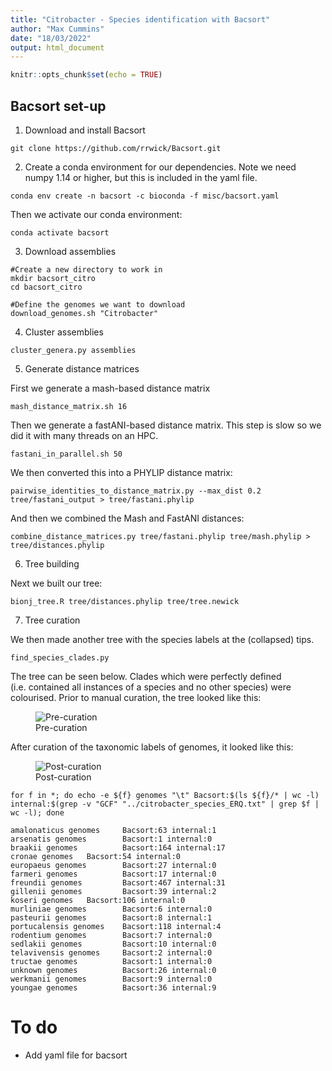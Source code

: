 ```yaml
---
title: "Citrobacter - Species identification with Bacsort"
author: "Max Cummins"
date: "18/03/2022"
output: html_document
---
```


```r
knitr::opts_chunk$set(echo = TRUE)
```

## Bacsort set-up

1. Download and install Bacsort

```git clone https://github.com/rrwick/Bacsort.git```

2. Create a conda environment for our dependencies. Note we need numpy 1.14 or
higher, but this is included in the yaml file.

```conda env create -n bacsort -c bioconda -f misc/bacsort.yaml```

Then we activate our conda environment:

```conda activate bacsort```

3. Download assemblies

```
#Create a new directory to work in
mkdir bacsort_citro
cd bacsort_citro

#Define the genomes we want to download
download_genomes.sh "Citrobacter"
```

4. Cluster assemblies

```cluster_genera.py assemblies```

5. Generate distance matrices

First we generate a mash-based distance matrix

```mash_distance_matrix.sh 16```

Then we generate a fastANI-based distance matrix. This step is slow so we did it
with many threads on an HPC.

```fastani_in_parallel.sh 50```

We then converted this into a PHYLIP distance matrix:

```
pairwise_identities_to_distance_matrix.py --max_dist 0.2 tree/fastani_output > tree/fastani.phylip
```

And then we combined the Mash and FastANI distances:

```
combine_distance_matrices.py tree/fastani.phylip tree/mash.phylip > tree/distances.phylip
```

6. Tree building

Next we built our tree:

```bionj_tree.R tree/distances.phylip tree/tree.newick```

7. Tree curation

We then made another tree with the species labels at the (collapsed) tips.

```find_species_clades.py```

The tree can be seen below. Clades which were perfectly defined (i.e. contained
all instances of a species and no other species) were colourised. Prior to
manual curation, the tree looked like this:

![Pre-curation](images/pre_curation.png)

After curation of the taxonomic labels of genomes, it looked like this:

![Post-curation](images/post_curation.png)

```
for f in *; do echo -e ${f} genomes "\t" Bacsort:$(ls ${f}/* | wc -l) internal:$(grep -v "GCF" "../citrobacter_species_ERQ.txt" | grep $f | wc -l); done

amalonaticus genomes     Bacsort:63 internal:1
arsenatis genomes        Bacsort:1 internal:0
braakii genomes          Bacsort:164 internal:17
cronae genomes   Bacsort:54 internal:0
europaeus genomes        Bacsort:27 internal:0
farmeri genomes          Bacsort:17 internal:0
freundii genomes         Bacsort:467 internal:31
gillenii genomes         Bacsort:39 internal:2
koseri genomes   Bacsort:106 internal:0
murliniae genomes        Bacsort:6 internal:0
pasteurii genomes        Bacsort:8 internal:1
portucalensis genomes    Bacsort:118 internal:4
rodentium genomes        Bacsort:7 internal:0
sedlakii genomes         Bacsort:10 internal:0
telavivensis genomes     Bacsort:2 internal:0
tructae genomes          Bacsort:1 internal:0
unknown genomes          Bacsort:26 internal:0
werkmanii genomes        Bacsort:9 internal:0
youngae genomes          Bacsort:36 internal:9
```

# To do

* Add yaml file for bacsort
